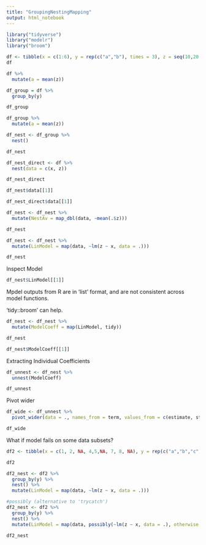 ```yaml
---
title: "GroupingNestingMapping"
output: html_notebook
---
```


```r
library("tidyverse")
library("modelr")
library("broom")
```

```r
df <- tibble(x = c(1:6), y = rep(c("a","b"), times = 3), z = seq(10,20, by = 2))
df
```

```r
df %>%
  mutate(a = mean(z))
```

```r
df_group = df %>%
  group_by(y)

df_group
```


```r
df_group %>%
  mutate(a = mean(z))
```

```r
df_nest <- df_group %>%
  nest()

df_nest

df_nest_direct <- df %>%
  nest(data = c(x, z))

df_nest_direct
```

```r
df_nest$data[[1]]

df_nest_direct$data[[1]]
```

```r
df_nest <- df_nest %>%
  mutate(NestAv = map_dbl(data, ~mean(.$z)))

df_nest
```


```r
df_nest <- df_nest %>%
  mutate(LinModel = map(data, ~lm(z ~ x, data = .)))

df_nest 
```
Inspect Model
```r
df_nest$LinModel[[1]]
```

Mpdel outputs from R are in 'list' format, and are not consistent across model functions.

'tidy::broom' can help.

```r
df_nest <- df_nest %>%
  mutate(ModelCoeff = map(LinModel, tidy))

df_nest

df_nest$ModelCoeff[[1]]
```
Extracting Individual Coefficients
```r
df_unnest <- df_nest %>% 
  unnest(ModelCoeff)

df_unnest
```

Pivot wider
```r
df_wide <- df_unnest %>%
  pivot_wider(data = ., names_from = term, values_from = c(estimate, std.error, statistic, p.value ))

df_wide
```



What if model fails on some data subsets?
```r
df2 <- tibble(x = c(1, 2, NA, 4,5,NA, 7, 8, NA), y = rep(c("a","b","c"), times = 3), z = c(10, 12, NA, 16, 18, NA, 22, 24, NA))

df2

df2_nest <- df2 %>%
  group_by(y) %>%
  nest() %>%
  mutate(LinModel = map(data, ~lm(z ~ x, data = .)))

#possibly (alternative to 'trycatch')
df2_nest <- df2 %>%
  group_by(y) %>%
  nest() %>%
  mutate(LinModel = map(data, possibly(~lm(z ~ x, data = .), otherwise = NULL)))

df2_nest
```